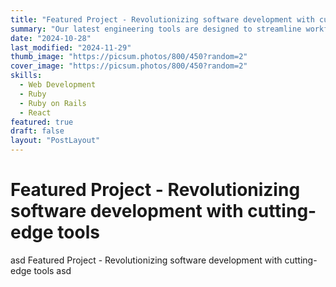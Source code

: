 ```yaml
---
title: "Featured Project - Revolutionizing software development with cutting-edge tools"
summary: "Our latest engineering tools are designed to streamline workflows and boost productivity. Discover how these innovations are transforming the software development landscape."
date: "2024-10-28"
last_modified: "2024-11-29"
thumb_image: "https://picsum.photos/800/450?random=2"
cover_image: "https://picsum.photos/800/450?random=2"
skills:
  - Web Development
  - Ruby
  - Ruby on Rails
  - React
featured: true
draft: false
layout: "PostLayout"
---
```


# Featured Project - Revolutionizing software development with cutting-edge tools

asd Featured Project - Revolutionizing software development with cutting-edge tools asd